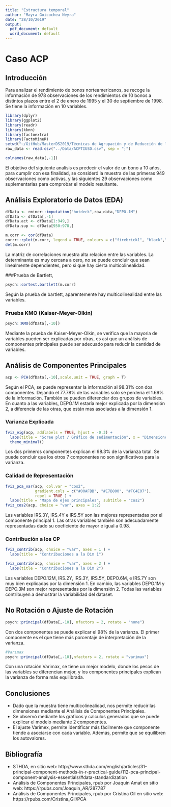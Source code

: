 ```yaml
---
title: "Estructura temporal"
author: "Mayra Goicochea Neyra"
date: "28/10/2019"
output:
  pdf_document: default
  word_document: default
---
```


# Caso ACP

## Introducción
Para analizar el rendimiento de bonos norteamericanos, se recoge la información de 978 observaciones de los rendimientos de 10 bonos a distintos plazos entre el 2 de enero de 1995 y el 30 de septiembre de 1998.
Se tiene la información en 10 variables.
```r
library(dplyr)
library(ggplot2)
library(readr)
library(kknn)
library(factoextra)
library(FactoMineR)
setwd("~/GitHub/MasterDS2019/Técnicas de Agrupación y de Reducción de la Dimensión/Source")
raw_data <- read.csv("../Data/ACPTIUSD.csv", sep = ";")

colnames(raw_data[,-1])

```
El objetivo del siguiente analisis es predecir el valor de un bono a 10 años, para cumplir con esa finalidad, se consideró la muestra de las primeras 949 observaciones como activas, y las siguientes 29 observaciones como suplementarias para comprobar el modelo resultante.

## Análisis Exploratorio de Datos (EDA)
```r
dfData <- rminer::imputation("hotdeck",raw_data,"DEPO.1M")
dfData <- dfData[,-1]
dfData.act <- dfData[1:949,]
dfData.sup <- dfData[950:978,]

m.corr <- cor(dfData)
corrr::rplot(m.corr, legend = TRUE, colours = c("firebrick1", "black","darkcyan"), print_cor = TRUE)
det(m.corr)
```
La matriz de correlaciones muestra alta relacion entre las variables. La determinante es muy cercana a cero, no se puede concluir que sean linealmente dependientes, pero si que hay cierta multicolinealidad.

###Prueba de Bartlett, 

```r
psych::cortest.bartlett(m.corr)
```
Según la prueba de bartlett, aparentemente hay multicolinealidad entre las variables.

### Prueba KMO (Kaiser-Meyer-Olkin) 

```r
psych::KMO(dfData[,-10])
```
Mediante la prueba de Kaiser-Meyer-Olkin, se verifica que la mayoria de variables pueden ser explicadas por otras, es así que un análisis de componentes principales puede ser adecuado para reducir la cantidad de variables.

## Análisis de Componentes Principales
```r
acp <- PCA(dfData[,-10],scale.unit = TRUE, graph = T) 
```
Según el PCA, se puede representar la información al 98.31% con dos componentes. Dejando el 77.78% de las variables solo se perdería el 1.69% de la información. 
También se pueden diferenciar dos grupos de variables. 
En cuanto a las variables, DEPO.1M estaría mejor explicada por la dimensión 2, a diferencia de las otras, que están mas asociadas a la dimensión 1.

### Varianza Explicada
```r
fviz_eig(acp, addlabels = TRUE, hjust = -0.3) +
  labs(title = "Scree plot / Gráfico de sedimentación", x = "Dimensiones", y = "% Varianza explicada") +
  theme_minimal()
```

Los dos primeros componentes explican el 98.3% de la varianza total. Se puede concluir que los otros 7 componentes no son significativos para la varianza.

### Calidad de Representación
```r
fviz_pca_var(acp, col.var = "cos2",
             gradient.cols = c("#00AFBB", "#E7B800", "#FC4E07"), 
             repel = TRUE ) +
  labs(title = "Mapa de ejes principales", subtitle = "cos2")
fviz_cos2(acp, choice = "var", axes = 1:2)
```

Las variables IRS.3Y, IRS.4Y e IRS.5Y son las mejores representadas por el componente principal 1. Las otras variables también son adecuadamente representadas dado su coeficiente de mayor e igual a 0.98.

### Contribución a los CP
```r
fviz_contrib(acp, choice = "var", axes = 1 ) +
  labs(title = "Contribuciones a la Dim 1")

fviz_contrib(acp, choice = "var", axes = 2 ) +
  labs(title = "Contribuciones a la Dim 2")
```
Las variables DEPO.12M, IRS.2Y, IRS.3Y, IRS.5Y, DEPO.6M, e IRS.7Y son muy bien explicadas por la dimensión 1. En cambio, las variables DEPO.1M y DEPO.3M son mejor representadas por la dimensión 2. Todas las variables contribuyen a demostrar la variabilidad del dataset.

## No Rotación o Ajuste de Rotación

```r
psych::principal(dfData[,-10], nfactors = 2, rotate = "none")

```

Con dos componentes se puede explicar el 98% de la varianza. El primer componente es el que tiene más porcentaje de interpretación de la varianza.

```r
#Varimax
psych::principal(dfData[,-10],nfactors = 2, rotate = "varimax")
```

Con una rotación Varimax, se tiene un mejor modelo, donde los pesos de las variables se diferencian mejor, y los componentes principales explican la varianza de forma más equilibrada.

## Conclusiones

+ Dado que la muestra tiene multicolinealidad, nos permite reducir las dimensiones mediante el Análisis de Componentes Principales.
+ Se observó mediante los graficos y calculos generados que se puede explicar el modelo mediante 2 componentes.
+ El ajuste Varimex, permite identificar más fácilmente que componente tiende a asociarse con cada variable. Además, permite que se equilibren los autovalores.

## Bibliografía

+ STHDA, en sitio web: http://www.sthda.com/english/articles/31-principal-component-methods-in-r-practical-guide/112-pca-principal-component-analysis-essentials/#data-standardization
+ Análisis de Componentes Principales, rpub por Joaquín Amat en sitio web: https://rpubs.com/Joaquin_AR/287787
+ Análisis de Componentes Principales, rpub por Cristina Gil en sitio web: https://rpubs.com/Cristina_Gil/PCA

